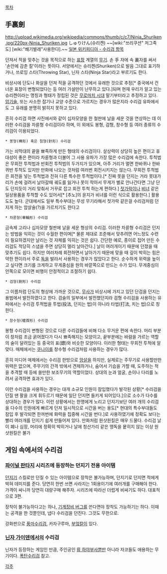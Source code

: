 [[목차]]

== 手裏劍 ==
http://upload.wikimedia.org/wikipedia/commons/thumb/c/c7/Ninja_Shuriken.jpg/220px-Ninja_Shuriken.jpg
しゅりけん(슈리켄) ~~[wiki:"쓰리쿠션" 저그족도] [wiki:"쐐기벌레"사용한다].~~
[http://ja.wikipedia.org/wiki/%E6%89%8B%E8%A3%8F%E5%89%A3 일본 위키피디아 - 수리검 항목]

던져서 적을 맞추는 것을 목적으로 하는 [[표창]] 계열의 [[무기]]. 손 手 자에 속 裏자를 써서 '손안에 감춘 칼'이라는 뜻이다. 서양에서는 슈리켄(Shuriken)으로 발음 그대로 표기하거나, 쓰로잉 스타(Throwing Star), 닌자 스타(Ninja Star)라고 부르기도 한다.

비상시에 단도나 화살을 던져 적을 공격하던 것에서 유래한 것으로 추정[* 중국에서 건너온 표창이 변형되었다는 등 여러 가설만이 난무하고 있다.]되며 현재 우리가 알고 있는 슈리켄이라는 명칭과 형태가 정립된 것은 [[무로마치 시대]] 말기부터라고 추정하고 있다. [[암기]]술, 또는 사소한 잡기나 교양 수준으로 가르치는 경우가 많은지라 수리검 유파에서도 그 유래를 분명히 밝히지 못하고 있다.

흔히 수리검 하면 사진에서와 같이 십자모양을 한 철판에 날을 세운 것을 연상하는 데 이러한 수리검을 차륜형 수리검이라 하며, 이 외에도 봉형, 검형, 창수형 등 여러 종류의 수리검이 이용되었다.

 * 봉형(棒形) 혹은 침형(針形) 수리검
가는 쇠막대의 끝을 뾰족하게 만든 형태의 수리검이다. 살상력이 상당히 높은 편이고 휴대성이 좋은 편이라 차륜형과 더불어 그 사용 유파가 가장 많은 수리검에 속한다. 투척법은 무회전 투척법과 반회전 투척법의 두가지가 있으며, 아주 거리가 멀면 한바퀴나 한바퀴반 투척도 있지만 만화에 나오는 것처럼 여러번 회전시키지는 않는다. 무회전 투척법은 회전을 넣는 투척법과 전혀 다른 특수한 투척법이다.[* 진짜 못을 던지는 거라 못대가리가 손에 걸려서 날아갈때 궤도를 잃거나 못이 작아서 무게가 별로 안나간다면 그냥 단도 던지듯이 거리 맞춰서 거꾸로 잡고 회전 투척 하는게 편하다.] [[젓가락]]이나 [[비녀]] 같은 일상용품을 투척할 수도 있어서[* [추노]의 윤지가 비녀를 이런 식으로 활용한다.] 활용도도 높다. 군대에서도 일부 특수부대는 무성 무기라해서 젓가락 같은걸 수리검처럼 던지게 하는 암살술(?)을 가르치기도 한다고

 * 차륜형(車輪形) 수리검
금속제 고리나 십자모양 철판에 날을 세운 형상의 수리검. 이러한 차륜형 수리검은 던지는 방법을 익히는 것이 수월한 편이며[* 물론 제대로 조준해서 맞추려면 어느정도 수련이 필요하겠지만 날리는 것 자체를 익히는 것은 쉽다. 간단한 예로, 종이로 접어 만든 수리검도 적당히 스냅을 주면 상당히 멀리 날아간다.] 날이 여러개이기 때문에 던졌을 때 맞추기도 쉽다. 하지만 여러차례 회전하면서 날아가기 때문에 맞을 때 깊이 박히는 힘은 약한 편이라서 주로 [[독]]을 발라서 사용하는 경우가 많았다고 한다. 순수하게 위력을 높이고 싶다면 크기를 크게하고 무게중심을 원의 바깥쪽으로 만드는 수가 있다. 무게중심이 안쪽으로 모이면 비행이 안정적이고 조절하기 쉽다.

 * 검형(劍形) 수리검
그 이름처럼 단도의 형상에 가까운 것으로, [[무사]]가 비상시에 가지고 있던 단검을 던지는 용법에서 발전하였다고 한다. 검술의 일부에서 발전했던지라 검형 수리검을 사용하는 유파에서는 수리검 투척법을 투법(投法, 던지는 법)이 아니라 타법(打法, 치는 법)으로 칭한다.

 * 창수형(槍首形) 수리검
봉형 수리검이 변형된 것으로 다른 수리검들에 비해 다소 무거운 편에 속한다. 머리 부분이 창처럼 조금 굵어졌다가 다시 뾰족해지는 모양이고, 끝부분에는 바람을 가르는 역할의 술이 달려있는 등 중국의 표(鏢)와 비슷한 모양이다. 이러한 형태는 무회전 투척에 알맞다. 매체에서는 [[쿠나이]]를 창수형 수리검처럼 사용하는 경우가 많다.

흔히 미디어 매체에서는 수리검 한방으로 [[암살]]을 하지만, 실제로는 주무기로 사용할만한 위력은 없으며, 주무기의 간격 밖에서 견제하거나, 숨어서 기습을 가할 때, 도주하는 적을 추격할 때 등에 쓸만한 보조무기의 역할이었다. 상대의 눈과 얼굴, 손이나 다리를 노려서 공격하면 효과가 있다.

이런 수리검을 사용하는 경우는 대개 소규모 인원이 잠입했다가 발각된 상황[* 수리검을 던질 땐 팔을 크게 휘두르기 때문에 일단 던지면 들키게 되어있다.]으로 소수가 다수를 상대하는 경우가 많다. 이런 상황에서는 한명에게 노리고 던지기보단 여러 개의 수리검을 다수의 인원에게 빠르게 던져 일시적으로 시간을 버는 용도[* 현대의 특수부대들도 잠입 후 발각되면 한꺼번에 화력을 집중해 시간을 번다.]로 사용하였기에 정확도 보다는 빨리 여러개를 던지기 쉽게 만들어져 있다. 만화처럼 원샷원킬은 매우 드물다. 수리검 날이 폐나 심장, 머리에 정확히 박히거나 날에 청산가리 같은 맹독을 뭍히지 않는 이상 원샷원킬은 불가

== 게임 속에서의 수리검 ==
=== [[파이널 판타지]] 시리즈에 등장하는 던지기 전용 아이템 ===
[[던지기]] 스킬로만 던질 수 있는 아이템으로 장착은 불가능하며, 던지기로 던지면 적에게 박혀 데미지를 준다. 당연히 한번 쓰면 사라지는 1회용이기에 여러개를 구매해야 한다. 가격이 싸니까 당연히 대량구매 해주자. 시리즈에 따라선 더럽게 비싸기도 하다. 대표적으로 3편.

장착이 불가능하다고는 하나, [[기계장비 버그]]를 쓴다면야 장착도 가능하기는 하다. 이때는 공격을 한 것뿐인데, 냅다 수리검을 던진다. 그것도 무한으로.

강화판으로 [[풍마수리검]], 카자구루마, [[부엌칼]]이 있다.

=== [[닌자 가이덴]]에서의 수리검 ===
닌자가 등장하는 게임인 만큼, 주인공인 [[류 하야부사]]뿐만 아니라 자코들도 애용하는 무기이다. [[폭탄수리검]] 참고.

[[각주]]
